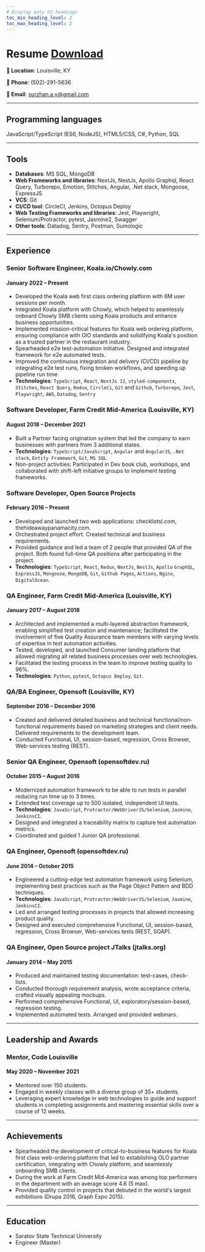 ```yaml
---
# Display only h2 headings
toc_min_heading_level: 2
toc_max_heading_level: 2
---
```


# Resume <a href="./resume.pdf" className="button button--outline button--info margin-left--md" download="Andrei_Surzhan_Resume"  target="_blank">Download</a>



**📍 Location**: Louisville, KY

**📱 Phone**: (502)-291-5636

**📧 Email**: surzhan.a.y@gmail.com

----

## Programming languages
JavaScript/TypeScript (ES6, NodeJS), HTML5/CSS, C#, Python, SQL

----

## Tools
 - **Databases**: MS SQL, MongoDB
 - **Web Frameworks and libraries**: NextJs, NestJs, Apollo Graphql, React Query, Turborepo, Emotion, Stitches, Angular, .Net stack, Mongoose, ExpressJS
 - **VCS**: Git
 - **CI/CD tool**: CircleCI, Jenkins, Octopus Deploy
 - **Web Testing Frameworks and libraries**: Jest, Playwright, Selenium/Protractor, pytest, Jasmine2, Swagger
 - **Other tools**: Datadog, Sentry, Postman, Sumologic

----

## Experience

### Senior Software Engineer, Koala.io/Chowly.com
#### January 2022 – Present

- Developed the Koala web first class ordering platform with 6M user sessions per month.
- Integrated Koala platform with Chowly, which helped to seamlessly onboard Chowly SMB clients using Koala products and enhance business opportunities.
- Implemented mission-critical features for Koala web ordering platform, ensuring compliance with OlO standards and solidifying Koala's position as a trusted partner in the restaurant industry.
- Spearheaded e2e test-automation initiative. Designed and integrated framework for e2e automated tests.
- Improved the continuous integration and delivery (CI/CD) pipeline by integrating e2e test runs, fixing broken workflows, and speeding up pipeline run time.
- **Technologies**: `TypeScript`, `React`, `NextJs 12`, `styled-components`, `Stitches`, `React Query`, `Redux`, `CircleCi`, `Git` and `Github`, `Turborepo`, `Jest`, `Playwright`, `AWS`, `Datadog`, `Sentry`


### Software Developer, Farm Credit Mid-America (Louisville, KY)
#### August 2018 – December 2021

- Built a Partner facing origination system that led the company to earn businesses with partners from 3 additional states.
- **Technologies**: `TypeScript/JavaScript`, `Angular` and `AngularJS`, `.Net stack`, `Entity Framework`, `Git`, `MS SQL`.
- Non-project activities: Participated in Dev book club, workshops, and collaborated with shift-left initiative groups to implement testing frameworks.


### Software Developer, Open Source Projects
#### February 2016 – Present

- Developed and launched two web applications: checklistsl.com, thehideawaypanamacity.com.
- Orchestrated project effort. Created technical and business requirements.
- Provided guidance and led a team of 2 people that provided QA of the project. Both found full-time QA positions after participating in the project.
- **Technologies**: `TypeScript`, `React`, `Redux`, `NextJs`, `NestJs`, `Apollo` `GraphQL`, `ExpressJS`, `Mongoose`, `MongoDB`, `Git`, `Github Pages`, `Actions`, `Nginx`, `DigitalOcean`.


### QA Engineer, Farm Credit Mid-America (Louisville, KY)
#### January 2017 – August 2018

- Architected and implemented a multi-layered abstraction framework, enabling simplified test creation and maintenance; facilitated the involvement of five Quality Assurance team members with varying levels of expertise in test automation activities.
- Tested, developed, and launched Consumer landing platform that allowed migrating all related business processes over web technologies.
- Facilitated the testing process in the team to improve testing quality to 96%.
- **Technologies**: `Python`, `pytest`, `Octopus Deploy`, `Git`.


### QA/BA Engineer, Opensoft (Louisville, KY)
#### September 2016 – December 2016

- Created and delivered detailed business and technical functional/non-functional requirements based on marketing strategies and client needs. Delivered requirements to the development team.
- Conducted Functional, UI, session-based, regression, Cross Browser, Web-services testing (REST).


### Senior QA Engineer, Opensoft (opensoftdev.ru)
#### October 2015 – August 2016

- Modernized automation framework to be able to run tests in parallel reducing run time up to 3 times.
- Extended test coverage up to 500 isolated, independent UI tests.
- **Technologies**: `JavaScript`, `Protractor/WebDriverJS/Selenium`, `Jasmine`, `JenkinsCI`.
- Designed and integrated a traceability matrix to capture test automation metrics.
- Coordinated and guided 1 Junior QA professional.


### QA Engineer, Opensoft (opensoftdev.ru)
#### June 2014 – October 2015

- Engineered a cutting-edge test automation framework using Selenium, implementing best practices such as the Page Object Pattern and BDD techniques.
- **Technologies**: `JavaScript`, `Protractor/WebDriverJS/Selenium`, `Jasmine`, `JenkinsCI`.
- Led and arranged testing processes in projects that allowed increasing product quality.
- Designed and executed comprehensive Functional, UI, session-based, regression, Cross Browser, Web-services tests (REST, SOAP).


### QA Engineer, Open Source project JTalks (jtalks.org)
#### January 2014 – May 2015

- Produced and maintained testing documentation: test-cases, check-lists.
- Conducted thorough requirement analysis, wrote acceptance criteria, crafted visually appealing mockups.
- Performed comprehensive Functional, UI, exploratory/session-based, regression testing.
- Implemented automated tests. Arranged and provided webinars.

----

## Leadership and Awards

### Mentor, Code Louisville
#### May 2020 – November 2021

- Mentored over 150 students.
- Engaged in weekly classes with a diverse group of 35+ students.
- Leveraging expert knowledge in web technologies to guide and support students in completing assignments and mastering essential skills over a course of 12 weeks.

----

## Achievements

- Spearheaded the development of critical-to-business features for Koala first class web-ordering platform that led to establishing OLO partner certification, integrating with Chowly platform, and seamlessly onboarding SMB clients.
- During the work at Farm Credit Mid-America was among top performers in the department with an average score 4.6 (5 max).
- Provided quality control in projects that debuted in the world's largest exhibitions (Drupa 2016, Graph Expo 2015).

----

## Education

- Saratov State Technical University
- Engineer (Master)